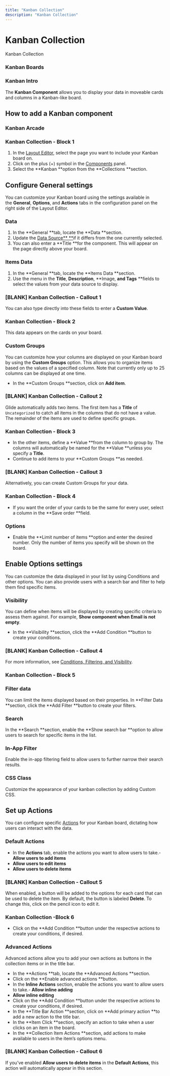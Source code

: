 ```yaml
---
title: "Kanban Collection"
description: "Kanban Collection"
---
```


# Kanban Collection

Kanban Collection

### Kanban Boards

### Kanban Intro

The **Kanban Component** allows you to display your data in moveable cards and columns in a Kanban-like board.

## How to add a Kanban component



### Kanban Arcade

### Kanban Collection - Block 1

1. In the [Layout Editor](/intro-to-layout), select the page you want to include your Kanban board on.
2. Click on the plus (+) symbol in the [Components](/components) panel.
3. Select the **Kanban **option from the **Collections **section.

## Configure General settings

You can customize your Kanban board using the settings available in the **General**, **Options**, and **Actions** tabs in the configuration panel on the right side of the Layout Editor.

### Data

1. In the **General **tab, locate the **Data **section.
2. Update the [Data Source** **](/data-sources)if it differs from the one currently selected.
3. You can also enter a **Title **for the component. This will appear on the page directly above your board.

### Items Data

1. In the **General **tab, locate the **Items Data **section.
2. Use the menu in the **Title**, **Description**, **Image, **and Tags** **fields to select the values from your data source to display.



### [BLANK] Kanban Collection - Callout 1

You can also type directly into these fields to enter a **Custom Value**.

### Kanban Collection - Block 2

This data appears on the cards on your board.

### Custom Groups

You can customize how your columns are displayed on your Kanban board by using the **Custom Groups** option. This allows you to organize items based on the values of a specified column. Note that currently only up to 25 columns can be displayed at one time.

- In the **Custom Groups **section, click on **Add item**.



### [BLANK] Kanban Collection - Callout 2

Glide automatically adds two items. The first item has a **Title** of `Uncategorized` to catch all items in the columns that do not have a value. The remainder of the items are used to define specific groups.

### Kanban Collection - Block 3

- In the other items, define a **Value **from the column to group by. The columns will automatically be named for the **Value **unless you specify a **Title**.
- Continue to add items to your **Custom Groups **as needed.



### [BLANK] Kanban Collection - Callout 3

Alternatively, you can create Custom Groups for your data.

### Kanban Collection - Block 4

- If you want the order of your cards to be the same for every user, select a column in the **Save order **field.

### Options

- Enable the **Limit number of items **option and enter the desired number. Only the number of items you specify will be shown on the board.

## Enable Options settings

You can customize the data displayed in your list by using Conditions and other options. You can also provide users with a search bar and filter to help them find specific items.

### Visibility

You can define when items will be displayed by creating specific criteria to assess them against. For example, **Show component when Email is not empty**.

- In the **Visibility **section, click the **Add Condition **button to create your conditions.




### [BLANK] Kanban Collection - Callout 4

For more information, see [Conditions, Filtering, and Visibility](/conditions-filtering-and-visibility).

### Kanban Collection - Block 5

### Filter data

You can limit the items displayed based on their properties. In **Filter Data **section, click the **Add Filter **button to create your filters.

### Search

In the **Search **section, enable the **Show search bar **option to allow users to search for specific items in the list.

### In-App Filter

Enable the in-app filtering field to allow users to further narrow their search results.

### CSS Class

Customize the appearance of your kanban collection by adding Custom CSS.

## Set up Actions

You can configure specific [Actions](/intro-to-actions) for your Kanban board, dictating how users can interact with the data.

### Default Actions

- In the **Actions** tab, enable the actions you want to allow users to take.- **Allow users to add items**
- **Allow users to edit items**
- **Allow users to delete items**



### [BLANK] Kanban Collection - Callout 5

When enabled, a button will be added to the options for each card that can be used to delete the item. By default, the button is labeled **Delete**. To change this, click on the pencil icon to edit it.



### Kanban Collection -Block 6

- Click on the **Add Condition **button under the respective actions to create your conditions, if desired.

### Advanced Actions

Advanced actions allow you to add your own actions as buttons in the collection items or in the title bar.

- In the **Actions **tab, locate the **Advanced Actions **section.
- Click on the **Enable advanced actions **button.
- In the **Inline** **Actions** section, enable the actions you want to allow users to take.- **Allow inline adding**
- **Allow inline editing**
- Click on the **Add Condition **button under the respective actions to create your conditions, if desired.
- In the **Title Bar Action **section, click on **Add primary action **to add a new action to the title bar.
- In the **Item Click **section, specify an action to take when a user clicks on an item in the board.
- In the **Collection Item Actions **section, add actions to make available to users in the item’s options menu.



### [BLANK] Kanban Collection - Callout 6

If you’ve enabled **Allow users to delete items** in the **Default Actions**, this action will automatically appear in this section.

